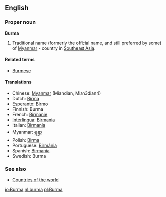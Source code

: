 ==English==

===Proper noun===
'''Burma'''

# Traditional name (formerly the official name, and still preferred by some) of [[Myanmar]] - country in [[Southeast Asia]].

====Related terms====
*[[Burmese]]

====Translations====
*Chinese: [[Myanmar]] (Miandian, Mian3dian4)
*Dutch: [[Birma]]
*[[Esperanto]]: [[Birmo]]
*Finnish: Burma
*French: [[Birmanie]]
*[[Interlingua]]: [[Birmania]]
*Italian: [[Birmania]]
*Myanmar: [[ရန္မာ]]
*Polish: [[Birma]]
*Portuguese: [[Birmânia]]
*Spanish: [[Birmania]]
*Swedish: Burma

===See also===
*[[Countries of the world]]

[[io:Burma]]
[[nl:burma]]
[[pl:Burma]]
